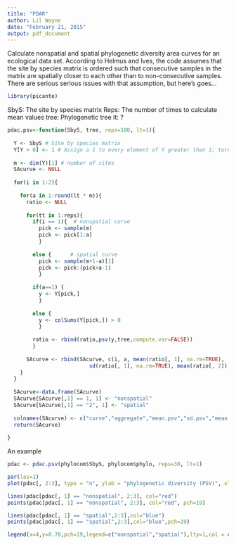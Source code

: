 ```yaml
---
title: "PDAR"
author: Lil Wayne
date: "February 21, 2015"
output: pdf_document
---
```


Calculate nonspatial and spatial phylogenetic diversity area curves for an ecological data set.
According to Helmus and Ives, the code assumes that the site by species matrix is ordered such that consecutive samples in the matrix are spatially closer to each other than to non-consecutive samples.
There are serious serious issues with that assumption, but here's goes...

```r
library(picante)
```

SbyS: The site by species matrix
Reps: The number of times to calculate mean values
tree: Phylogenetic tree
lt: ?

```r
pdac.psv<-function(SbyS, tree, reps=100, lt=1){
  
  Y <- SbyS # Site by species matrix
  Y[Y > 0] <- 1 # Assign a 1 to every element of Y greater than 1; turns Y into presence absence
  
  m <- dim(Y)[1] # number of sites
  SAcurve <- NULL
  
  for(i in 1:2){
    
    for(a in 1:round(lt * m)){
      ratio <- NULL
      
      for(tt in 1:reps){
        if(i == 1){  # nonspatial curve
          pick <- sample(m)
          pick <- pick[1:a]
          } 
        
        else {      # spatial curve
          pick <- sample(m+1-a)[1]
          pick <- pick:(pick+a-1)
          }
        
        if(a==1) { 
          y <- Y[pick,]
          } 
        
        else {
          y <- colSums(Y[pick,]) > 0
          }
          
        ratio <- rbind(ratio,psv(y,tree,compute.var=FALSE))
        }
      
      SAcurve <- rbind(SAcurve, c(i, a, mean(ratio[, 1], na.rm=TRUE),
                          sd(ratio[, 1], na.rm=TRUE), mean(ratio[, 2]), sd(ratio[, 2])))
    }
  }
  
  SAcurve<-data.frame(SAcurve)
  SAcurve[SAcurve[,1] == 1, 1] <- "nonspatial"
  SAcurve[SAcurve[,1] == "2", 1] <- "spatial"
  
  colnames(SAcurve) <- c("curve","aggregate","mean.psv","sd.psv","mean.sr","sd.sr")
  return(SAcurve)
  
}
```


An example
```r
pdac <- pdac.psv(phylocom$SbyS, phylocom$phylo, reps=30, lt=1)

par(las=1)
plot(pdac[, 2:3], type = "n", ylab = "phylogenetic diversity (PSV)", xlab = "area (# of samples)")

lines(pdac[pdac[, 1] == "nonspatial", 2:3], col="red")
points(pdac[pdac[, 1] == "nonspatial", 2:3], col="red", pch=19)

lines(pdac[pdac[, 1] == "spatial",2:3],col="blue")
points(pdac[pdac[, 1] == "spatial",2:3],col="blue",pch=19)

legend(x=4,y=0.78,pch=19,legend=c("nonspatial","spatial"),lty=1,col = c("red","blue")) 
```
